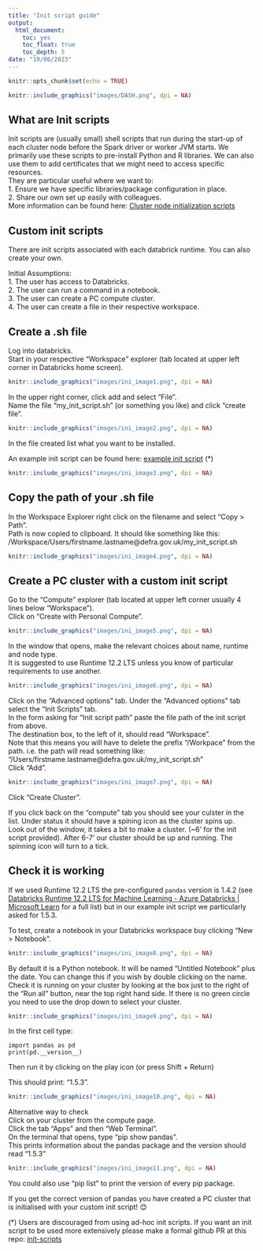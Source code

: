 ```yaml
---
title: "Init script guide"
output:
  html_document:
    toc: yes
    toc_float: true
    toc_depth: 5
date: "19/06/2023"
---
```


```r
knitr::opts_chunk$set(echo = TRUE)
```

```r
knitr::include_graphics("images/DASH.png", dpi = NA)
```

## What are Init scripts

Init scripts are (usually small) shell scripts that run during the start-up of each cluster node before the Spark driver or worker JVM starts. We primarily use these scripts to pre-install Python and R libraries. We can also use them to add certificates that we might need to access specific resources.  
They are particular useful where we want to:  
1.	Ensure we have specific libraries/package configuration in place.  
2.	Share our own set up easily with colleagues.  
More information can be found here: [Cluster node initialization scripts](https://docs.databricks.com/clusters/init-scripts.html) 

## Custom init scripts

There are init scripts associated with each databrick runtime.
You can also create your own.

Initial Assumptions:  
1.	The user has access to Databricks.  
2.	The user can run a command in a notebook.  
3.	The user can create a PC compute cluster.  
4.	The user can create a file in their respective workspace.  

## Create a .sh file

Log into databricks.  
Start in your respective “Workspace” explorer (tab located at upper left corner in Databricks home screen).

```r
knitr::include_graphics("images/ini_image1.png", dpi = NA)
```

In the upper right corner, click add and select “File”.  
Name the file “my_init_script.sh” (or something you like) and click "create file".


```r
knitr::include_graphics("images/ini_image2.png", dpi = NA)
```

In the file created list what you want to be installed.

An example init script can be found here: [example init script](https://gist.github.com/pantelisindefra/508f02624074492e21967965d37985af) (*)

```r
knitr::include_graphics("images/ini_image3.png", dpi = NA)
```


## Copy the path of your .sh file

In the Workspace Explorer right click on the filename and select “Copy > Path”.  
Path is now copied to clipboard. It should like something like this:   /Workspace/Users/firstname.lastname\@defra.gov.uk/my_init_script.sh


```r
knitr::include_graphics("images/ini_image4.png", dpi = NA)
```


## Create a PC cluster with a custom init script

Go to the “Compute” explorer (tab located at upper left corner usually 4 lines below “Workspace”).  
Click on “Create with Personal Compute”.


```r
knitr::include_graphics("images/ini_image5.png", dpi = NA)
```

	
In the window that opens, make the relevant choices about name, runtime and node type.  
It is suggested to use Runtime 12.2 LTS unless you know of particular requirements to use another.


```r
knitr::include_graphics("images/ini_image6.png", dpi = NA)
```

	
Click on the “Advanced options” tab. Under the “Advanced options” tab select the “Init Scripts” tab.  
In the form asking for “Init script path” paste the file path of the init script from above.  
The destination box, to the left of it, should read “Workspace”.  
Note that this means you will have to delete the prefix “/Workpace” from the path. i.e. the path will read something like: "/Users/firstname.lastname\@defra.gov.uk/my_init_script.sh"  
Click “Add”.

```r
knitr::include_graphics("images/ini_image7.png", dpi = NA)
```



Click “Create Cluster”.  

If you click back on the "compute" tab you should see your culster in the list. Under status it should have a spining icon as the cluster spins up.  
Look out of the window, it takes a bit to make a cluster. (~6’ for the init script provided). After 6-7’ our cluster should be up and running. The spinning icon will turn to a tick.

## Check it is working

If we used Runtime 12.2 LTS the pre-configured `pandas` version is 1.4.2 (see [Databricks Runtime 12.2 LTS for Machine Learning - Azure Databricks | Microsoft Learn](https://learn.microsoft.com/en-us/azure/databricks/release-notes/runtime/12.2ml#python-libraries) for a full list) but in our example init script we particularly asked for 1.5.3.  

To test, create a notebook in your Databricks workspace buy clicking "New > Notebook".


```r
knitr::include_graphics("images/ini_image8.png", dpi = NA)
```


By default it is a Python notebook. It will be named "Untitled Notebook" plus the date. You can change this if you wish by double clicking on the name. 
Check it is running on your cluster by looking at the box just to the right of the "Run all" button, near the top right hand side. If there is no green circle you need to use the drop down to select your cluster.


```r
knitr::include_graphics("images/ini_image9.png", dpi = NA)
```

In the first cell type:

```
import pandas as pd  
print(pd.__version__)
```
Then run it by clicking on the play icon (or press Shift + Return)

This should print: “1.5.3”.


```r
knitr::include_graphics("images/ini_image10.png", dpi = NA)
```


Alternative way to check  
Click on your cluster from the compute page.  
Click the tab “Apps” and then “Web Terminal”.  
On the terminal that opens, type “pip show pandas”.  
This prints information about the pandas package and the version should read “1.5.3”  


```r
knitr::include_graphics("images/ini_image11.png", dpi = NA)
```

You could also use "pip list" to print the version of every pip package.  
  
If you get the correct version of pandas you have created a PC cluster that is initialised with your custom init script! 😊  
  
(*) Users are discouraged from using ad-hoc init scripts. If you want an init script to be used more extensively please make a formal github PR at this repo: [init-scripts](https://github.com/Defra-Data-Science-Centre-of-Excellence/init-scripts)
